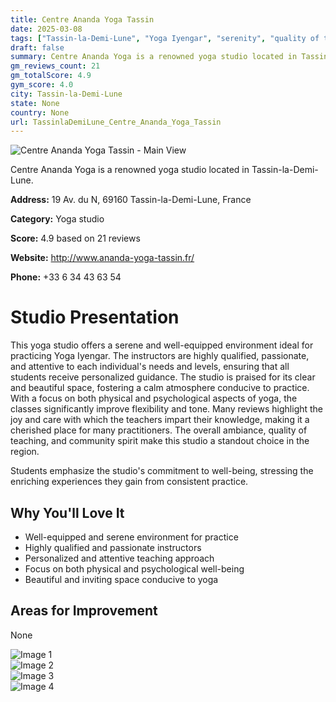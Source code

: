 ```yaml
---
title: Centre Ananda Yoga Tassin
date: 2025-03-08
tags: ["Tassin-la-Demi-Lune", "Yoga Iyengar", "serenity", "quality of teaching", "Tassin-la-Demi-Lune"]  
draft: false
summary: Centre Ananda Yoga is a renowned yoga studio located in Tassin-la-Demi-Lune.
gm_reviews_count: 21
gm_totalScore: 4.9
gym_score: 4.0
city: Tassin-la-Demi-Lune
state: None
country: None
url: TassinlaDemiLune_Centre_Ananda_Yoga_Tassin
---
```


<div className="aspect-[16/9] relative my-8">
  <img 
    src="https://lh5.googleusercontent.com/p/AF1QipNTWX3ARxFcRNEXIXr7tSMdfU1aulQLpF5CQcit=w1920-h1080-k-no"
    alt="Centre Ananda Yoga Tassin - Main View"
    className="object-cover absolute inset-0 w-full h-full rounded-lg"
  />
</div>

Centre Ananda Yoga is a renowned yoga studio located in Tassin-la-Demi-Lune.

**Address:** 19 Av. du N, 69160 Tassin-la-Demi-Lune, France

**Category:** Yoga studio

**Score:** 4.9 based on 21 reviews

**Website:** http://www.ananda-yoga-tassin.fr/

**Phone:** +33 6 34 43 63 54

# Studio Presentation

This yoga studio offers a serene and well-equipped environment ideal for practicing Yoga Iyengar. The instructors are highly qualified, passionate, and attentive to each individual's needs and levels, ensuring that all students receive personalized guidance. The studio is praised for its clear and beautiful space, fostering a calm atmosphere conducive to practice. With a focus on both physical and psychological aspects of yoga, the classes significantly improve flexibility and tone. Many reviews highlight the joy and care with which the teachers impart their knowledge, making it a cherished place for many practitioners. The overall ambiance, quality of teaching, and community spirit make this studio a standout choice in the region.

 Students emphasize the studio's commitment to well-being, stressing the enriching experiences they gain from consistent practice.

## Why You'll Love It

- Well-equipped and serene environment for practice
- Highly qualified and passionate instructors
- Personalized and attentive teaching approach
- Focus on both physical and psychological well-being
- Beautiful and inviting space conducive to yoga

## Areas for Improvement

None

<div className="grid grid-cols-1 xl:grid-cols-2 gap-4 my-8">
<div className="aspect-[4/3] relative"><img src="https://lh5.googleusercontent.com/p/AF1QipOVW9Edho3KshYCvkXGrfIf20d7JcKdW4JswTJt=w1920-h1080-k-no" alt="Image 1" className="object-cover absolute inset-0 w-full h-full rounded-lg" /></div>
<div className="aspect-[4/3] relative"><img src="https://lh5.googleusercontent.com/p/AF1QipOpiGdlT8dNODFnBWSmdyp9ih6wF2r_fA7mQo-O=w1920-h1080-k-no" alt="Image 2" className="object-cover absolute inset-0 w-full h-full rounded-lg" /></div>
<div className="aspect-[4/3] relative"><img src="https://lh5.googleusercontent.com/p/AF1QipNXH5Zy6-XCjkYZDhuyYmUqzd0VSkP_0QQ0dJ8-=w1920-h1080-k-no" alt="Image 3" className="object-cover absolute inset-0 w-full h-full rounded-lg" /></div>
<div className="aspect-[4/3] relative"><img src="https://lh5.googleusercontent.com/p/AF1QipPQDusEVJiFJ_JOJbE0mz8VsrqSg2KjkKTy0k8L=w1920-h1080-k-no" alt="Image 4" className="object-cover absolute inset-0 w-full h-full rounded-lg" /></div>
</div>